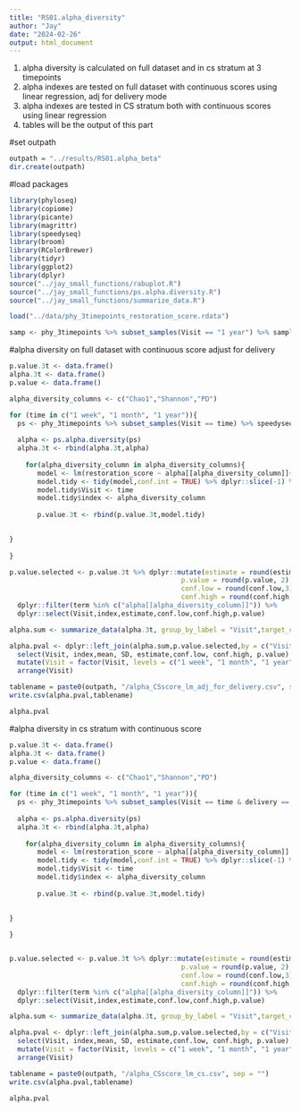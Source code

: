 ```yaml
---
title: "RS01.alpha_diversity"
author: "Jay"
date: "2024-02-26"
output: html_document
---
```

1. alpha diversity is calculated on full dataset and in cs stratum at 3 timepoints
2. alpha indexes are tested on full dataset with continuous scores using linear regression, adj for delivery mode
3. alpha indexes are tested in CS stratum both with continuous scores using linear regression
4. tables will be the output of this part

#set outpath
```r
outpath = "../results/RS01.alpha_beta"
dir.create(outpath)
```


#load packages
```r
library(phyloseq)
library(copiome)
library(picante)
library(magrittr)
library(speedyseq)
library(broom)
library(RColorBrewer)
library(tidyr)
library(ggplot2)
library(dplyr)
source("../jay_small_functions/rabuplot.R")
source("../jay_small_functions/ps.alpha.diversity.R")
source("../jay_small_functions/summarize_data.R")

load("../data/phy_3timepoints_restoration_score.rdata")

samp <- phy_3timepoints %>% subset_samples(Visit == "1 year") %>% sample_df
```


#alpha diversity on full dataset with continuous score adjust for delivery
```r
p.value.3t <- data.frame()
alpha.3t <- data.frame()
p.value <- data.frame()

alpha_diversity_columns <- c("Chao1","Shannon","PD")

for (time in c("1 week", "1 month", "1 year")){
  ps <- phy_3timepoints %>% subset_samples(Visit == time) %>% speedyseq::tax_glom("species")
  
  alpha <- ps.alpha.diversity(ps)
  alpha.3t <- rbind(alpha.3t,alpha)
  
    for(alpha_diversity_column in alpha_diversity_columns){
       model <- lm(restoration_score ~ alpha[[alpha_diversity_column]]+ delivery + Reads + log(Reads), data = alpha)
       model.tidy <- tidy(model,conf.int = TRUE) %>% dplyr::slice(-1) %>% as.data.frame()
       model.tidy$Visit <- time
       model.tidy$index <- alpha_diversity_column
       
       p.value.3t <- rbind(p.value.3t,model.tidy)

       
}
  
}

p.value.selected <- p.value.3t %>% dplyr::mutate(estimate = round(estimate,3),
                                           p.value = round(p.value, 2),
                                           conf.low = round(conf.low,3),
                                           conf.high = round(conf.high,3)) %>% 
  dplyr::filter(term %in% c("alpha[[alpha_diversity_column]]")) %>% 
  dplyr::select(Visit,index,estimate,conf.low,conf.high,p.value)

alpha.sum <- summarize_data(alpha.3t, group_by_label = "Visit",target_cols = c("Chao1", "Shannon","PD") ) 

alpha.pval <- dplyr::left_join(alpha.sum,p.value.selected,by = c("Visit","index")) %>% 
  select(Visit, index,mean, SD, estimate,conf.low, conf.high, p.value) %>% 
  mutate(Visit = factor(Visit, levels = c("1 week", "1 month", "1 year"))) %>% 
  arrange(Visit)

tablename = paste0(outpath, "/alpha_CSscore_lm_adj_for_delivery.csv", sep = "")
write.csv(alpha.pval,tablename)

alpha.pval
```

#alpha diversity in cs stratum with continuous score
```r

p.value.3t <- data.frame()
alpha.3t <- data.frame()
p.value <- data.frame()

alpha_diversity_columns <- c("Chao1","Shannon","PD")

for (time in c("1 week", "1 month", "1 year")){
  ps <- phy_3timepoints %>% subset_samples(Visit == time & delivery == "c_section") %>% speedyseq::tax_glom("species")
  
  alpha <- ps.alpha.diversity(ps)
  alpha.3t <- rbind(alpha.3t,alpha)
  
    for(alpha_diversity_column in alpha_diversity_columns){
       model <- lm(restoration_score ~ alpha[[alpha_diversity_column]] + Reads + log(Reads), data = alpha)
       model.tidy <- tidy(model,conf.int = TRUE) %>% dplyr::slice(-1) %>% as.data.frame()
       model.tidy$Visit <- time
       model.tidy$index <- alpha_diversity_column
       
       p.value.3t <- rbind(p.value.3t,model.tidy)

       
}
  
}


p.value.selected <- p.value.3t %>% dplyr::mutate(estimate = round(estimate,3),
                                           p.value = round(p.value, 2),
                                           conf.low = round(conf.low,3),
                                           conf.high = round(conf.high,3)) %>% 
  dplyr::filter(term %in% c("alpha[[alpha_diversity_column]]")) %>% 
  dplyr::select(Visit,index,estimate,conf.low,conf.high,p.value)

alpha.sum <- summarize_data(alpha.3t, group_by_label = "Visit",target_cols = c("Chao1", "Shannon","PD") ) 

alpha.pval <- dplyr::left_join(alpha.sum,p.value.selected,by = c("Visit","index")) %>% 
  select(Visit, index,mean, SD, estimate,conf.low, conf.high, p.value) %>% 
  mutate(Visit = factor(Visit, levels = c("1 week", "1 month", "1 year"))) %>% 
  arrange(Visit)

tablename = paste0(outpath, "/alpha_CSscore_lm_cs.csv", sep = "")
write.csv(alpha.pval,tablename)

alpha.pval
```


